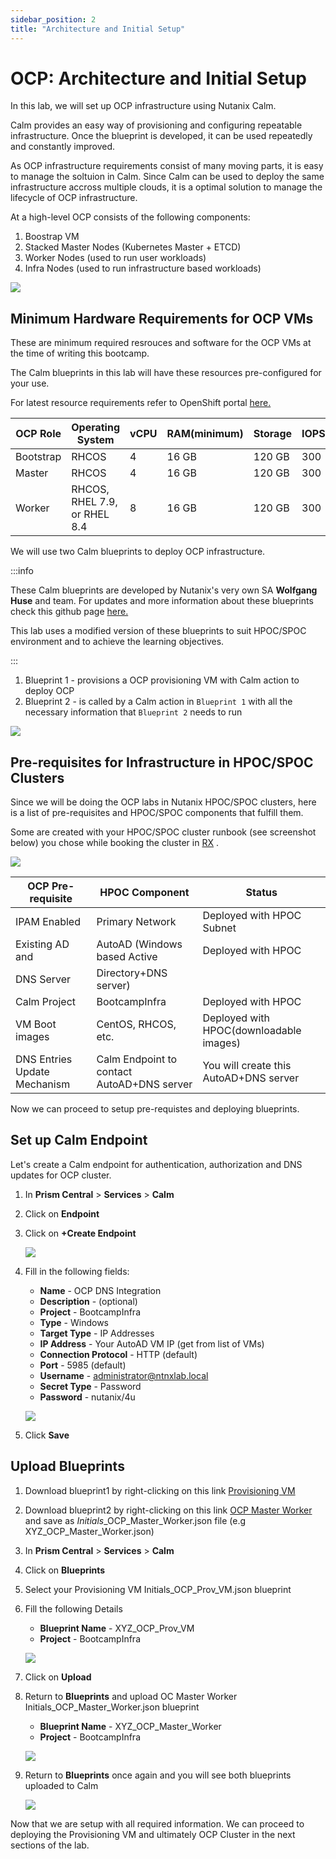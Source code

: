 ```yaml
---
sidebar_position: 2
title: "Architecture and Initial Setup"
---
```


# OCP: Architecture and Initial Setup

In this lab, we will set up OCP infrastructure using Nutanix Calm.

Calm provides an easy way of provisioning and configuring repeatable
infrastructure. Once the blueprint is developed, it can be used
repeatedly and constantly improved.

As OCP infrastructure requirements consist of many moving parts, it is
easy to manage the soltuion in Calm. Since Calm can be used to deploy
the same infrastructure accross multiple clouds, it is a optimal
solution to manage the lifecycle of OCP infrastructure.

At a high-level OCP consists of the following components:

1.  Boostrap VM
2.  Stacked Master Nodes (Kubernetes Master + ETCD)
3.  Worker Nodes (used to run user workloads)
4.  Infra Nodes (used to run infrastructure based workloads)

![](import_bp_images/ocp_infra.png)

## Minimum Hardware Requirements for OCP VMs

These are minimum required resrouces and software for the OCP VMs at the
time of writing this bootcamp.

The Calm blueprints in this lab will have these resources pre-configured
for your use.

For latest resource requirements refer to OpenShift portal
[here.](https://docs.openshift.com/container-platform/4.9/installing/installing_platform_agnostic/installing-platform-agnostic.html#installation-minimum-resource-requirements_installing-platform-agnostic)


| OCP Role      | Operating System       | vCPU    | RAM(minimum) | Storage | IOPS |
| ------------- | ---------------------- | --------|  -----------|  --------- | -------- | 
| Bootstrap     | RHCOS                  | 4        | 16 GB       | 120 GB    | 300 | 
| Master        | RHCOS                  | 4        | 16 GB       | 120 GB    | 300 | 
| Worker        | RHCOS, RHEL 7.9, or  RHEL 8.4  | 8        | 16 GB       | 120 GB    | 300 | 


We will use two Calm blueprints to deploy OCP infrastructure.

:::info

These Calm blueprints are developed by Nutanix's very own SA **Wolfgang Huse** and team. For updates and more information about these blueprints check this github page [here.](https://github.com/nutanix/openshift/tree/calm-automation/automation/calm)

This lab uses a modified version of these blueprints to suit HPOC/SPOC environment and to achieve the learning objectives.

:::

1.  Blueprint 1 - provisions a OCP provisioning VM with Calm action to
    deploy OCP
2.  Blueprint 2 - is called by a Calm action in `Blueprint 1` with all the necessary information that `Blueprint 2` needs to run

![](import_bp_images/ocp_bp_actions.png)

## Pre-requisites for Infrastructure in HPOC/SPOC Clusters

Since we will be doing the OCP labs in Nutanix HPOC/SPOC clusters, here
is a list of pre-requisites and HPOC/SPOC components that fulfill them.

Some are created with your HPOC/SPOC cluster runbook (see screenshot
below) you chose while booking the cluster in [RX](https://rx.corp.nutanix.com/) .

![](import_bp_images/ocp_runbook.png)

| OCP Pre-requisite |  HPOC Component                   |  Status | 
| ------------------|  --------------------------------- | ------------------ | 
| IPAM Enabled      |  Primary Network                   | Deployed with HPOC Subnet | 
| Existing AD and   |  AutoAD (Windows based Active      | Deployed with HPOC | 
| DNS Server        |  Directory+DNS server)             |  | 
| Calm Project      |  BootcampInfra                     | Deployed with HPOC | 
| VM Boot images    |  CentOS, RHCOS, etc.               | Deployed with HPOC(downloadable images) | 
| DNS Entries Update Mechanism | Calm Endpoint to contact  AutoAD+DNS server| You will create this  AutoAD+DNS server   |   

Now we can proceed to setup pre-requistes and deploying blueprints.

## Set up Calm Endpoint 

Let's create a Calm endpoint for authentication, authorization and DNS updates for OCP cluster.

1.  In **Prism Central** > **Services** > **Calm**

2.  Click on **Endpoint**

3.  Click on **+Create Endpoint**

    ![](import_bp_images/ocp_calm_endpoint.png)

4.  Fill in the following fields:

    -   **Name** - OCP DNS Integration
    -   **Description** - (optional)
    -   **Project** - BootcampInfra
    -   **Type** - Windows
    -   **Target Type** - IP Addresses
    -   **IP Address** - Your AutoAD VM IP (get from list of VMs)
    -   **Connection Protocol** - HTTP (default)
    -   **Port** - 5985 (default)
    -   **Username** - <administrator@ntnxlab.local>
    -   **Secret Type** - Password
    -   **Password** - nutanix/4u

    ![](import_bp_images/ocp_create_endpoint.png)

5.  Click **Save**

## Upload Blueprints

1.  Download blueprint1 by right-clicking on this link [Provisioning VM](https://raw.githubusercontent.com/nutanix-japan/ocp-gitp/main/docs/ocp_ntnx_hci/XYZ_OCP_Prov_VM.json)

2.  Download blueprint2 by right-clicking on this link [OCP Master Worker](https://raw.githubusercontent.com/nutanix-japan/ocp-gitp/main/docs/ocp_ntnx_hci/XYZ_OCP_Master_Worker.json) and save as *Initials*_OCP_Master_Worker.json file (e.g XYZ_OCP_Master_Worker.json)

3.  In **Prism Central** > **Services** > **Calm**

4.  Click on **Blueprints**

5.  Select your Provisioning VM Initials_OCP_Prov_VM.json blueprint

6.  Fill the following Details

    -   **Blueprint Name** - XYZ_OCP_Prov_VM
    -   **Project** - BootcampInfra

    ![](import_bp_images/ocp_upload_bp.png)

7.  Click on **Upload**

8.  Return to **Blueprints** and upload OC Master Worker
    Initials_OCP_Master_Worker.json blueprint

    -   **Blueprint Name** - XYZ_OCP_Master_Worker
    -   **Project** - BootcampInfra

    ![](import_bp_images/ocp_upload_bp_mw.png)

9.  Return to **Blueprints** once again and you will see both blueprints
    uploaded to Calm

    ![](import_bp_images/ocp_bp_list.png)

Now that we are setup with all required information. We can proceed to deploying the Provisioning VM and ultimately OCP Cluster in the next sections of the lab.
